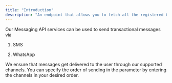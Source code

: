 ```yaml
---
title: "Introduction"
description: "An endpoint that allows you to fetch all the registered banks and their respective bank codes"
---
```



Our Messaging API services can be used to send transactional messages via

1.  SMS

2.  WhatsApp

We ensure that messages get delivered to the user through our supported channels. You can specify the order of sending in the parameter by entering the channels in your desired order.